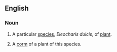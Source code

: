 ==English==
{{wikipedia}}
===Noun===
{{en-noun|s|-|sg=[[water]] [[chestnut]]}}
#{{uncountable}} A particular [[species]], ''Eleocharis dulcis'', of [[plant]].
#{{countable}} A [[corm]] of a plant of this species.